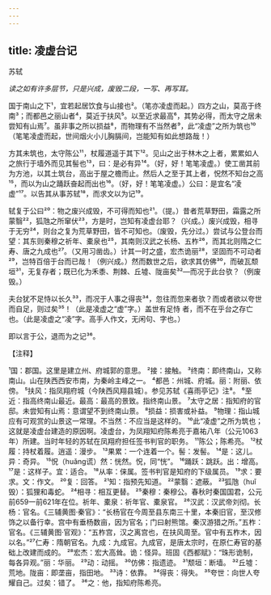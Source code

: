 ```yaml
---
---
---
```

title: 凌虚台记
---



苏轼

*读之如有许多层节，只是兴成，废毁二段，一写、再写耳。*

国于南山之下¹，宜若起居饮食与山接也²。（笔亦凌虚而起。）四方之山，莫高于终南³；而都邑之丽山者⁴，莫近于扶风⁵。以至近求最高⁶，其势必得，而太守之居未尝知有山焉⁷。虽非事之所以损益⁸，而物理有不当然者⁹，此“凌虚”之所为筑也¹⁰（笔笔凌虚而起，世间烟火小儿胸膈间，岂能知有如此想路哉！）

方其未筑也，太守陈公¹¹，杖履道遥于其下¹²。见山之出于林木之上者，累累如人之旅行于墙外而见其髻也¹³，曰：是必有异¹⁴。（好，好！笔笔凌虚。）使工凿其前为方池，以其土筑台，高出于屋之檐而止。然后人之至于其上者，怳然不知台之高¹⁵，而以为山之踊跃奋起而出也¹⁶。（好，好！笔笔凌虚。）公曰：是宜名“凌虚”¹⁷。以告其从事苏轼¹⁸，而求文以为记¹⁹。

轼复于公曰²⁰：物之废兴成毁，不可得而知也²¹。（提。）昔者荒草野田，霜露之所蒙翳²²，狐虺之所窜伏²³，方是时，岂知有凌虚台耶？（兴成。）废兴成毁，相寻于无穷²⁴，则台之复为荒草野田，皆不可知也。（废毁，先分过。）尝试与公登台而望：其东则秦穆之祈年、橐泉也²⁵，其南则汉武之长杨、五柞²⁶，而其北则隋之仁寿、唐之九成也²⁷。（又用习凿齿。）计其一时之盛，宏杰诡丽²⁸，坚固而不可动者²⁹，岂特百倍于台而已哉！（例兴成。）然而数世之后，欲求其仿佛³⁰，而破瓦颓垣³¹，无复存者；既已化为禾黍、荆棘、丘墟、陇亩矣³²—而况于此台欤？（例废毁。）

夫台犹不足恃以长久³³，而况于人事之得丧³⁴，忽往而忽来者欤？而或者欲以夸世而自足，则过矣³⁵！（此是凌虚之“虚”字。）盖世有足恃
者，而不在乎台之存亡也。（此是凌虚之“凌”字。高手人作文，无闲句、字也。）

即以言于公，退而为之记³⁶。

【注释】

¹国：郡国。这里是建立州、府城郭的意思。
²接：接触。
³终南：即终南山，又称南山。山在陕西西安市南，为秦岭主峰之一。
⁴都邑：州城、府城。丽：附丽、依傍。
⁵扶风：指凤翔府城（今陕西风翔县城）。参见苏轼《喜雨亭记》注⁸。
⁶至近：指高终南山最近。最高：最高的景致。指终南山景。
⁷太守之居：指知府的官邸。未尝知有山焉：意谓望不到终南山景。
⁸损益：损害或补益。
⁹物理：指山城应有可观赏的山景这一常理。不当然：不应当是这样的。
¹⁰此“凌虚”之所为筑也；这就是凌虚台建造的原因啊。凌虚台，为凤翔知府陈希亮于嘉祐八年（公元1063年）所建。当时年轻的苏轼在凤翔府担任签书判官的职务。
¹¹陈公；陈希亮。
¹²杖履：持杖着履。逍遥：漫步。
¹³果累：一个连着一个。髻：发髻。
¹⁴是：这儿。异：奇异。
¹⁵怳（huǎng谎）然：恍然。怳，同“恍”。
¹⁶踊跃：跳跃。出：增高。
¹⁷是：这样子。宜：适合。
¹⁸从率：俫属。签书判官是知府的下级属员。
¹⁹求：要求。文：作文。
²⁰复：回答。
²¹知：指预先知道。
²²蒙翳：遮蔽。
²³狐虺（huǐ毁）：狐狸和毒蛇。
²⁴相寻：相互更替。
²⁵秦穆：秦穆公。春秋时秦国国君，公元前659一前621年在位。祈年、橐泉：祈年官、橐泉官。
²⁶汉武：汉武帝刘彻。长杨：官名。《三辅黄图·秦官》：“长杨官在今周至县东南三十里，本秦旧官，至汉修饰之以备行幸。宫中有垂杨数亩，因为官名；门曰射熊馆。秦汉游猎之所。”五柞：官名。《三辅黄图·官观》：“五柞宫，汉之离宫也，在扶风周至。官中有五柞木，因以名。”²⁷仁寿：隋朝官名。九成：九成官。九成官，是唐太宗时，在原仁寿官的基础上改建而成的。
²⁸宏杰：宏大高耸。诡：怪异。班固《西都赋》：“珠形诡制，每各异观。”丽：华丽。
²⁹动：动摇。
³⁰仿佛：指遗迹。
³¹颓垣：断墙。
³²丘墟：荒地。陇亩：即垄亩，指田地。
³³诗：依靠。
³⁴得丧：得失。
³⁵夸世：向世人夸耀自己。过矣：错了。
³⁶之：他，指知府陈希亮。